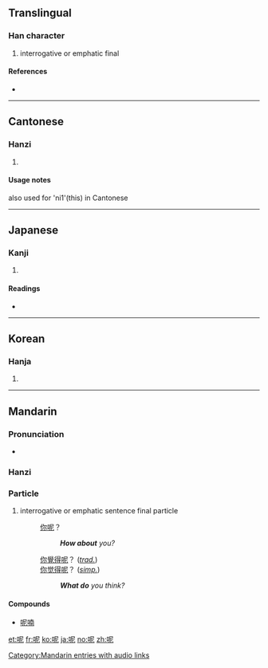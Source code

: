 {{zh-hanzi|{{zh-lookup|呢}}}}
==Translingual==

===Han character===
{{Han char|rn=30|rad=口|as=05|sn=8|four=6701<sub>1</sub>|canj=口尸心 (RSP)}}

# interrogative or emphatic final

====References====
* {{Han ref|kx=0181.250|dkj=03430|dj=0399.310|hdz=10609.030|uh=5462|ud=21602|bh=A94F|bd=43343}}

----

==Cantonese==

===Hanzi===
{{yue-hanzi|jyut=|y=ne1}}

# {{defn|Cantonese}}

====Usage notes====
also used for 'ni1'(this) in Cantonese

----

==Japanese==

===Kanji===
{{ja-kanji|grade=|rs=口05}}

# {{defn|Japanese}}

====Readings====
* {{ja-readings|on=[[じ]] (ji), [[に]] (ni)|kun=}}

----

==Korean==

===Hanja===
{{ko-hanja|hangeul=니|rv=ni|mr=ni}}

# {{defn|Korean}}

----

==Mandarin==
{{zh-hanzi|[[呢 ]]}}

===Pronunciation===
* {{audio|zh-ne.ogg|audio}}

===Hanzi===
{{cmn-hanzi|pin=[[ní]] ([[ni2]]), [[ne]] ([[ne5]])|wg=ni<sup>2</sup>}}

===Particle===
{{cmn-particle|ts|pin=ne|pint=ne|rs=口05}}

# interrogative or emphatic sentence final particle
#: [[你]][[呢]]？
#:: '''''How about''' you?''
#: [[你]][[覺得]][[呢]]？ (''[[Traditional Chinese|trad.]]'')
#: [[你]][[觉得]][[呢]]？ (''[[Simplified Chinese|simp.]]'')
#:: '''''What do''' you think?''

====Compounds====
* [[呢喃]]

[[Category:Mandarin entries with audio links]]

[[et:呢]]
[[fr:呢]]
[[ko:呢]]
[[ja:呢]]
[[no:呢]]
[[zh:呢]]